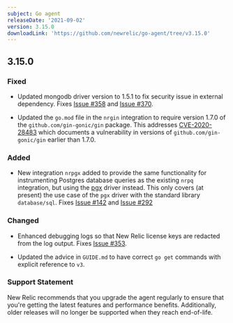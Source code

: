 ```yaml
---
subject: Go agent
releaseDate: '2021-09-02'
version: 3.15.0
downloadLink: 'https://github.com/newrelic/go-agent/tree/v3.15.0'
---
```


## 3.15.0

### Fixed
* Updated mongodb driver version to 1.5.1 to fix security issue in external dependency. Fixes [Issue #358](https://github.com/newrelic/go-agent/issues/358) and [Issue #370](https://github.com/newrelic/go-agent/pull/370).

* Updated the `go.mod` file in the `nrgin` integration to require version 1.7.0 of the `github.com/gin-gonic/gin` package. This addresses [CVE-2020-28483](https://github.com/advisories/GHSA-h395-qcrw-5vmq) which documents a vulnerability in versions of `github.com/gin-gonic/gin` earlier than 1.7.0. 


### Added
* New integration `nrpgx` added to provide the same functionality for instrumenting Postgres database queries as the existing `nrpq` integration, but using the [pgx](https://github.com/jackc/pgx) driver instead. This only covers (at present) the use case of the `pgx` driver with the standard library `database/sql`. Fixes [Issue #142](https://github.com/newrelic/go-agent/issues/142) and [Issue #292](https://github.com/newrelic/go-agent/issues/292)

### Changed
* Enhanced debugging logs so that New Relic license keys are redacted from the log output. Fixes [Issue #353](https://github.com/newrelic/go-agent/issues/353).

* Updated the advice in `GUIDE.md` to have correct `go get` commands with explicit reference to `v3`. 

### Support Statement
New Relic recommends that you upgrade the agent regularly to ensure that you're getting the latest features and performance benefits. Additionally, older releases will no longer be supported when they reach end-of-life.

